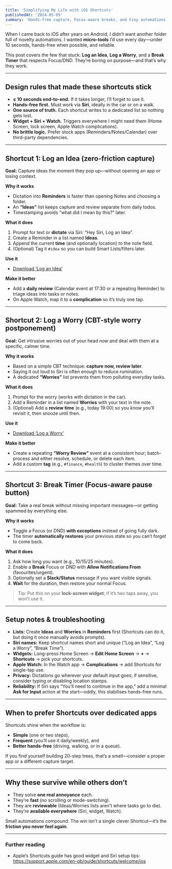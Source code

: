 ```yaml
---
title: 'Simplifying My Life with iOS Shortcuts'
publishedAt: '2024-05-05'
summary: 'Hands-free capture, Focus-aware breaks, and tiny automations that actually stick. My everyday iOS Shortcuts, how they’re built, and why they work.'
---
```




When I came back to iOS after years on Android, I didn’t want another folder full of novelty automations. I wanted **micro-tools** I’d use every day—under 10 seconds, hands-free when possible, and reliable.

This post covers the few that stuck: **Log an Idea**, **Log a Worry**, and a **Break Timer** that respects Focus/DND. They’re boring on purpose—and that’s why they work.

---

## Design rules that made these shortcuts stick

- **≤ 10 seconds end-to-end.** If it takes longer, I’ll forget to use it.
- **Hands-free first.** Must work via **Siri**, ideally in the car or on a walk.
- **One source of truth.** Each shortcut writes to a dedicated list so nothing gets lost.
- **Widget + Siri + Watch.** Triggers everywhere I might need them (Home Screen, lock screen, Apple Watch complications).
- **No brittle logic.** Prefer stock apps (Reminders/Notes/Calendar) over third-party dependencies.

---

## Shortcut 1: Log an Idea (zero-friction capture)

**Goal:** Capture ideas the moment they pop up—without opening an app or losing context.

**Why it works**
- Dictation into **Reminders** is faster than opening Notes and choosing a folder.
- An **“Ideas”** list keeps capture and review separate from daily todos.
- Timestamping avoids “what did I mean by this?” later.

**What it does**
1. Prompt for text or **dictate** via Siri: “Hey Siri, Log an Idea”.
2. Create a Reminder in a list named **Ideas**.
3. Append the current **time** (and optionally location) to the note field.
4. (Optional) Tag it `#idea` so you can build Smart Lists/filters later.

**Use it**
- [Download ‘Log an Idea’](https://www.icloud.com/shortcuts/29b0d8a0f98148dc87b292fd080f728b)

**Make it better**
- Add a **daily review** (Calendar event at 17:30 or a repeating Reminder) to triage ideas into tasks or notes.
- On Apple Watch, map it to a **complication** so it’s truly one tap.

---

## Shortcut 2: Log a Worry (CBT-style worry postponement)

**Goal:** Get intrusive worries out of your head *now* and deal with them at a specific, calmer time.

**Why it works**
- Based on a simple CBT technique: **capture now, review later**.
- Saying it out loud to Siri is often enough to reduce rumination.
- A dedicated **“Worries”** list prevents them from polluting everyday tasks.

**What it does**
1. Prompt for the worry (works with dictation in the car).
2. Add a Reminder in a list named **Worries** with your text in the note.
3. (Optional) Add a **review time** (e.g., today 19:00) so you *know* you’ll revisit it, then snooze until then.

**Use it**
- [Download ‘Log a Worry’](https://www.icloud.com/shortcuts/dbf4af57c2f94a32989f709bf2a00834)

**Make it better**
- Create a repeating **“Worry Review”** event at a consistent hour; batch-process and either resolve, schedule, or delete each item.
- Add a custom **tag** (e.g., `#finance`, `#health`) to cluster themes over time.

---

## Shortcut 3: Break Timer (Focus-aware pause button)

**Goal:** Take a real break without missing important messages—or getting spammed by everything else.

**Why it works**
- Toggle a Focus (or DND) **with exceptions** instead of going fully dark.
- The timer **automatically restores** your previous state so you can’t forget to come back.

**What it does**
1. Ask how long you want (e.g., 10/15/25 minutes).
2. Enable a **Break** Focus or DND with **Allow Notifications From** (favourites/urgent).
3. Optionally set a **Slack/Status** message if you want visible signals.
4. **Wait** for the duration, then restore your normal Focus.

> Tip: Put this on your **lock-screen widget**; if it’s two taps away, you won’t use it.

---

## Setup notes & troubleshooting

- **Lists:** Create **Ideas** and **Worries** in **Reminders** first (Shortcuts can do it, but doing it once manually avoids prompts).
- **Siri names:** Keep shortcut names short and unique (“Log an Idea”, “Log a Worry”, “Break Time”).
- **Widgets:** Long-press Home Screen → **Edit Home Screen** → **+** → **Shortcuts** → pick your shortcuts.
- **Apple Watch:** In the Watch app → **Complications** → add Shortcuts for single-tap use.
- **Privacy:** Dictations go wherever your default input goes; if sensitive, consider typing or disabling location stamps.
- **Reliability:** If Siri says “You’ll need to continue in the app,” add a minimal **Ask for Input** action at the start—oddly, this stabilises hands-free runs.

---

## When to prefer Shortcuts over dedicated apps

Shortcuts shine when the workflow is:
- **Simple** (one or two steps),
- **Frequent** (you’ll use it daily/weekly), and
- **Better hands-free** (driving, walking, or in a queue).

If you find yourself building 20-step trees, that’s a smell—consider a proper app or a different capture target.

---

## Why these survive while others don’t

- They solve **one real annoyance** each.
- They’re **fast** (no scrolling or mode-switching).
- They are **reviewable** (Ideas/Worries lists aren’t where tasks go to die).
- They’re **available everywhere** (Siri, widget, Watch).

Small automations compound. The win isn’t a single clever Shortcut—it’s the **friction you never feel again**.

---

### Further reading
- Apple’s Shortcuts guide has good widget and Siri setup tips: https://support.apple.com/en-gb/guide/shortcuts/welcome/ios